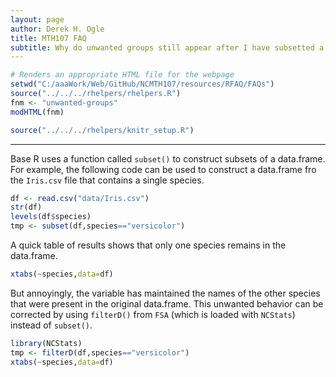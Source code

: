 ```yaml
---
layout: page
author: Derek H. Ogle
title: MTH107 FAQ
subtitle: Why do unwanted groups still appear after I have subsetted a data.frame?
---
```


```r
# Renders an appropriate HTML file for the webpage
setwd("C:/aaaWork/Web/GitHub/NCMTH107/resources/RFAQ/FAQs")
source("../../../rhelpers/rhelpers.R")
fnm <- "unwanted-groups"
modHTML(fnm)
```

```r
source("../../../rhelpers/knitr_setup.R")
```

----

Base R uses a function called `subset()` to construct subsets of a data.frame.  For example, the following code can be used to construct a data.frame fro the `Iris.csv` file that contains a single species.
```r
df <- read.csv("data/Iris.csv")
str(df)
levels(df$species)
tmp <- subset(df,species=="versicolor")
```

A quick table of results shows that only one species remains in the data.frame.
```r
xtabs(~species,data=df)
```

But annoyingly, the variable has maintained the names of the other species that were present in the original data.frame.  This unwanted behavior can be corrected by using `filterD()` from `FSA` (which is loaded with `NCStats`) instead of `subset()`.
```r
library(NCStats)
tmp <- filterD(df,species=="versicolor")
xtabs(~species,data=df)
```
